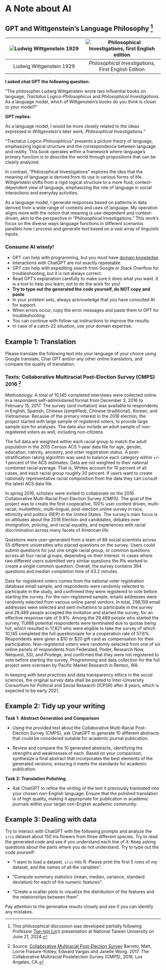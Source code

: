 # A Note about AI 



## GPT and Wittgenstein’s Language Philosophy [^1]
[^1]: This philosophical discussion was developed partially following Professor [Tse-min Lin](https://liberalarts.utexas.edu/government/faculty/lint)ʼs presentation at National Taiwan University on June 21, 2024.

| ![Ludwig Wittgenstein 1929](https://upload.wikimedia.org/wikipedia/commons/4/45/Ludwig_Wittgenstein_1929.jpg) | ![*Philosophical Investigations*, first English edition](https://upload.wikimedia.org/wikipedia/en/5/57/Philosophical_Investigations%2C_first_English_edition.jpg) |
|:--:|:--:|
| Ludwig Wittgenstein 1929 | *Philosophical Investigations*, First English Edition

::: callout
**I asked chat GPT the following question:**

"The philosopher Ludwig Wittgenstein wrote two influential books on language, *Tractatus Logico-Philosophicus* and *Philosophical Investigations*. As a language model, which of Wittgenstein‘s books do you think is closer to your model?”

**GPT replies:**

As a language model, I would be more closely related to the ideas expressed in *Wittgenstein's later work, Philosophical Investigations*."

"Tractatus Logico-Philosophicus" presents a picture theory of language, emphasizing logical structure and the correspondence between language and reality. This book operates within a framework where language's primary function is to describe the world through propositions that can be clearly analyzed.

In contrast, "Philosophical Investigations" explores the idea that the meaning of language is derived from its use in various forms of life. Wittgenstein shifts from a rigid logical structure to a more fluid, context-dependent view of language, emphasizing the role of language in social interactions and everyday activities.

As a language model, I generate responses based on patterns in data derived from a wide range of contexts and uses of language. My operation aligns more with the notion that meaning is use-dependent and context-driven, akin to the perspective in "Philosophical Investigations." This work's focus on the diverse ways language functions in different scenarios parallels how I process and generate text based on a vast array of linguistic inputs.
:::


::: callout-warning
### Consume AI wisely! 

* GPT can help with programming, but you must have [domain knowledge](https://www.youtube.com/shorts/yj73GIEKmLI).
* Interactions with ChatGPT are not exactly repeatable.
* GPT can help with expediting search from Google or Stack Overflow for troubleshooting, but it is not always correct.
* Read GPT’s explanation carefully to make sure it does what you want. It is a tool to help you learn, not to do the work for you!
* **Try to type out the generated the code yourself, do NOT copy and paste**
* In your problem sets, always acknowledge that you have consulted AI for support.  
* When errors occur, copy the error messages and paste them to GPT for troubleshooting.
* You can continue with follow-up instructions to improve the results.
* In case of a catch-22 situation, use your domain expertise.
:::

## Example 1: Translation

Please translate the following text into your language of your choice using Google translate, Chat GPT and/or any other online translators, and compare the quality of translation. 

::: callout-note
### Texts: Collaborative Multiracial Post-Election Survey (CMPS) 2016 [^2]

[^2]: Source: [Collaborative Multiracial Post-Election Survey](https://cmpsurvey.org/) Barreto, Matt, Lorrie Frasure-Yokley, Edward Vargas and Janelle Wong. 2017. The Collaborative Multiracial Postelection Survey (CMPS), 2016.  Los Angeles, CA. 

Methodology: A total of 10,145 completed interviews were collected online in a respondent self-administered format from December 3, 2016 to February 15, 2017.  The survey (and invitation) was available to respondents in English, Spanish, Chinese (simplified), Chinese (traditional), Korean, and Vietnamese. Because of the primary interest in the 2016 election, the project started with large sample of registered voters, to provide large sample size for analyses. The data also include an adult sample of non-registered voters as well, including non-citizens.  

The full data are weighted within each racial group to match the adult population in the 2015 Census ACS 1-year data file for age, gender, education, nativity, ancestry, and voter registration status.  A post-stratification raking algorithm was used to balance each category within +/- 1 percent of the ACS estimates.  Data are not weighted to their national combined racial average.  That is, Whites account for 10 percent of all cases, and each racial group roughly 30 percent.  If users want to create nationally representative racial composition from the data they can consult the latest ACS data file. 
 
In spring 2016, scholars were invited to collaborate on the 2016 Collaborative Multi-Racial Post-Election Survey (CMPS). The goal of the project was to create the first cooperative, 100% user content driven, multi-racial, multiethnic, multi-lingual, post-election online survey in race, ethnicity and politics (REP) in the United States. The survey’s main focus is on attitudes about the 2016 Election and candidates, debates over immigration, policing, and racial equality, and experiences with racial discrimination across many facets of American life.  
 
Questions were user-generated from a team of 86 social scientists across 55 different universities who placed questions on the survey.  Users could submit questions for just one single racial group, or common questions across all four racial groups, depending on their interest.  In cases where two different users submitted very similar questions the PIs worked to create a single common question.  Overall, the survey contains 394 questions and median completion time of 43.2 minutes. 
 
Data for registered voters comes from the national voter registration database email sample, and respondents were randomly selected to participate in the study, and confirmed they were registered to vote before starting the survey. For the non-registered sample, emails addresses were randomly selected from various online panel vendors.  In total, 298,159 email addresses were selected and sent invitations to participate in the survey and 29,489 people accepted the invitation and started the survey, for an effective response rate of 9.9%.  Among the 29,489 people who started the survey, 11,868 potential respondents were terminated due to quotas being full, which resulted in 17,621 who were eligible to take the survey of which 10,145 completed the full questionnaire for a cooperation rate of 57.6%. Respondents were given a $10 or $20 gift card as compensation for their participation. Non-registered voters were randomly selected from one of six online panels of respondents from Federated, Poder, Research Now, Netquest, SSI, and Prodege, and confirmed that they were not registered to vote before starting the survey. Programming and data collection for the full project were overseen by Pacific Market Research in Renton, WA. 
 
In keeping with best practices and data transparency ethics in the social sciences, the original survey data shall be posted to Inter-University Consortium for Political and Social Research (ICPSR) after 4 years, which is expected to be early 2021. 


:::

## Example 2: Tidy up your writing

**Task 1: Abstract Generation and Comparison**

* Using the provided text about the Collaborative Multi-Racial Post-Election Survey (CMPS), ask ChatGPT to generate 10 different abstracts that could be considered suitable for academic journal publication.

* Review and compare the 10 generated abstracts, identifying the strengths and weaknesses of each. Based on your comparison, synthesize a final abstract that incorporates the best elements of the generated versions, ensuring it meets the standards for academic publication.

**Task 2: Translation Polishing**

* Ask ChatGPT to refine the writing of the text it previously translated into your chosen non-English language. Ensure that the polished translation is of high quality, making it appropriate for publication in academic journals within your target non-English academic community. 

## Example 3: Dealing with data

Try to interact with ChatGPT with the following prompts and analyze the `iris` dataset about 150 iris flowers from three different species. Try to read the generated code and see if you understand each line of it. Keep asking questions about the parts where you do not understand. Try to type out the code yourself! 

* "I want to load a dataset, `iris` into R. Please print the first 5 rows of my dataset, and the names of all the variables". 
* "Compute summary statistics (mean, median, variance, standard deviation) for each of the numeric features". 

* "Create a scatter plots to visualize the distribution of the features and the relationships between them". 

Pay attention to the generative results closely and see if you can identify any mistakes. 
